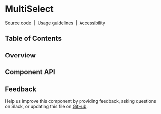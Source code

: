 
# MultiSelect

[Source code](https://github.com/carbon-design-system/carbon/tree/master/packages/react/src/components/MultiSelect)
&nbsp;|&nbsp;
[Usage guidelines](https://www.carbondesignsystem.com/components/dropdown/usage#multiselect)
&nbsp;|&nbsp;
[Accessibility](https://www.carbondesignsystem.com/components/dropdown/accessibility)

## Table of Contents

## Overview

## Component API

<Props />

## Feedback

Help us improve this component by providing feedback, asking questions on Slack,
or updating this file on
[GitHub](https://github.com/carbon-design-system/carbon/edit/master/packages/react/src/components/MultiSelect/MultiSelect.mdx).

